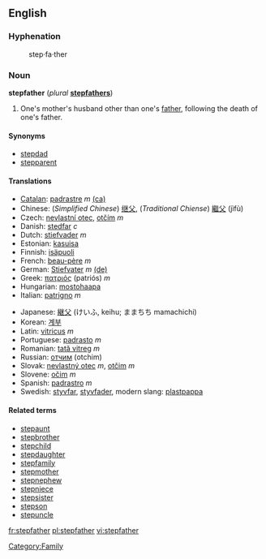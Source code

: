 ==English==

===Hyphenation===
:step·fa·ther

===Noun===
'''stepfather''' (''plural'' '''[[stepfathers]]''')

# One's mother's husband other than one's [[father]], following the death of one's father.

====Synonyms====
*[[stepdad]]
*[[stepparent]]

====Translations====
{{top}}
*[[Catalan]]: [[padrastre]] ''m'' [[:ca:padrastre|(ca)]] 
*Chinese: (''Simplified Chinese'') [[继父]], (''Traditional Chiense'') [[繼父]] (jìfù)
*Czech: [[nevlastní otec]], [[otčím]] ''m''
*Danish: [[stedfar]] ''c''
*Dutch: [[stiefvader]] ''m''
*Estonian: [[kasuisa]]
*Finnish: [[isäpuoli]]
*French: [[beau-père]] ''m''
*German: [[Stiefvater]] ''m'' [[:de:Stiefvater|(de)]]
*Greek: [[πατριός]] (patriós) ''m''
*Hungarian: [[mostohaapa]]
*Italian: [[patrigno]] ''m''
{{mid}}
*Japanese: [[継父]] (けいふ, keihu; ままちち mamachichi)
*Korean: [[계부]]
*Latin: [[vitricus]] ''m''
*Portuguese: [[padrasto]] ''m''
*Romanian: [[tată vitreg]] ''m''
*Russian: [[отчим]] (otchim)
*Slovak: [[nevlastný otec]] ''m'', [[otčim]] ''m''
*Slovene: [[očim]] ''m''
*Spanish: [[padrastro]] ''m''
*Swedish: [[styvfar]], [[styvfader]], modern slang: [[plastpappa]]
{{bottom}}

====Related terms====
*[[stepaunt]]
*[[stepbrother]]
*[[stepchild]]
*[[stepdaughter]]
*[[stepfamily]]
*[[stepmother]]
*[[stepnephew]]
*[[stepniece]]
*[[stepsister]]
*[[stepson]]
*[[stepuncle]]

[[Category:Family]]

[[fr:stepfather]]
[[pl:stepfather]]
[[vi:stepfather]]